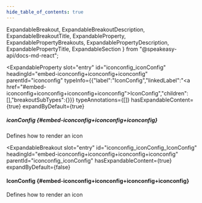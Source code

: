 ```yaml
---
hide_table_of_contents: true
---
```

  ExpandableBreakout,
  ExpandableBreakoutDescription,
  ExpandableBreakoutTitle,
  ExpandableProperty,
  ExpandablePropertyBreakouts,
  ExpandablePropertyDescription,
  ExpandablePropertyTitle,
  ExpandableSection
} from "@speakeasy-api/docs-md-react";

<ExpandableSection>

<ExpandableProperty
  slot="entry"
  id="iconconfig_iconConfig"
  headingId="embed-iconconfig+iconconfig+iconconfig"
  parentId="iconconfig"
  typeInfo={{"label":"IconConfig","linkedLabel":"<a href=\"#embed-iconconfig+iconconfig+iconconfig+iconconfig\">IconConfig</a>","children":[],"breakoutSubTypes":{}}}
  typeAnnotations={[]}
  hasExpandableContent={true}
  expandByDefault={true}
>

<ExpandablePropertyTitle slot="title">

##### iconConfig \{#embed-iconconfig+iconconfig+iconconfig\}

</ExpandablePropertyTitle>

<ExpandablePropertyDescription slot="description">

Defines how to render an icon

</ExpandablePropertyDescription>

<ExpandablePropertyBreakouts slot="breakouts">

<ExpandableBreakout
  slot="entry"
  id="iconconfig_iconConfig_IconConfig"
  headingId="embed-iconconfig+iconconfig+iconconfig+iconconfig"
  parentId="iconconfig_iconConfig"
  hasExpandableContent={true}
  expandByDefault={false}
>

<ExpandableBreakoutTitle slot="title">

#### IconConfig \{#embed-iconconfig+iconconfig+iconconfig+iconconfig\}

</ExpandableBreakoutTitle>

<ExpandableBreakoutDescription slot="description">

Defines how to render an icon

</ExpandableBreakoutDescription>

</ExpandableBreakout>

</ExpandablePropertyBreakouts>

</ExpandableProperty>

</ExpandableSection>